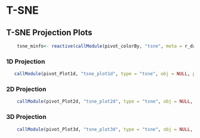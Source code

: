 
# T-SNE

## T-SNE Projection Plots

```r
    tsne_minfo<- reactive(callModule(pivot_colorBy, "tsne", meta = r_data$meta))
```

### 1D Projection

```r
   callModule(pivot_Plot1d, "tsne_plot1d", type = "tsne", obj = NULL, proj = as.data.frame(r_data$tsne$tsne_1d$Y), minfo = tsne_minfo())
```

### 2D Projection

```r
    callModule(pivot_Plot2d, "tsne_plot2d", type = "tsne", obj = NULL, proj = as.data.frame(r_data$tsne$tsne_2d$Y), minfo = tsne_minfo())
```

### 3D Projection

```r
    callModule(pivot_Plot3d, "tsne_plot3d", type = "tsne", obj = NULL, proj = as.data.frame(r_data$tsne$tsne_3d$Y), minfo = tsne_minfo())
```

